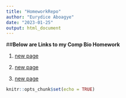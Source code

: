 ```yaml
---
title: "HomeworkRepo"
author: "Eurydice Aboagye"
date: "2023-01-25"
output: html_document
---
```



##**Below  are Links to my Comp Bio Homework**  



1. [new page](testdrive1.html)  


2. [new page](Homework3.html)  

3. [new page](Homework4.rmd)




```r
knitr::opts_chunk$set(echo = TRUE)
```

